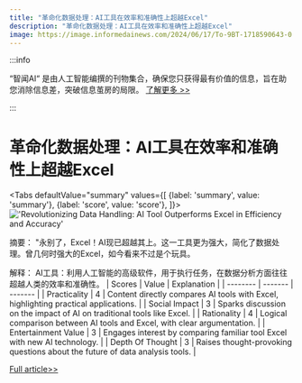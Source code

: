 ```yaml
---
title: "革命化数据处理：AI工具在效率和准确性上超越Excel"
description: "革命化数据处理：AI工具在效率和准确性上超越Excel"
image: https://image.informedainews.com/2024/06/17/To-9BT-1718590643-0.jpg
---
```



:::info

“智闻AI“ 是由人工智能编撰的刊物集合，确保您只获得最有价值的信息，旨在助您消除信息差，突破信息茧房的局限。  [了解更多 >>](/)

:::

# 革命化数据处理：AI工具在效率和准确性上超越Excel


<Tabs
	defaultValue="summary"
	values={[
	{label: 'summary', value: 'summary'},
	{label: 'score', value: 'score'},
]}>
<TabItem value="summary">
<img
  src="https://image.informedainews.com/2024/06/17/To-9BT-1718590643-0.jpg"
  alt="'Revolutionizing Data Handling: AI Tool Outperforms Excel in Efficiency and Accuracy'"
/>



摘要：
"永别了，Excel！AI现已超越其上。这一工具更为强大，简化了数据处理。曾几何时强大的Excel，如今看来不过是个玩具。

解释：
AI工具：利用人工智能的高级软件，用于执行任务，在数据分析方面往往超越人类的效率和准确性。
</TabItem>
<TabItem value="score">
	| Scores     | Value   | Explanation |
	| -------- | ------- | ------- |
	| Practicality  | 4    | Content directly compares AI tools with Excel, highlighting practical applications.    |
	| Social Impact | 3     | Sparks discussion on the impact of AI on traditional tools like Excel.    |
	| Rationality    | 4    | Logical comparison between AI tools and Excel, with clear argumentation.    |
	| Entertainment Value    | 3    | Engages interest by comparing familiar tool Excel with new AI technology.    |
	| Depth Of Thought    | 3    | Raises thought-provoking questions about the future of data analysis tools.    |
</TabItem>
</Tabs>

[Full article>>](https://x.com/Kanojiyaaakash1/status/1801557608383357239)
